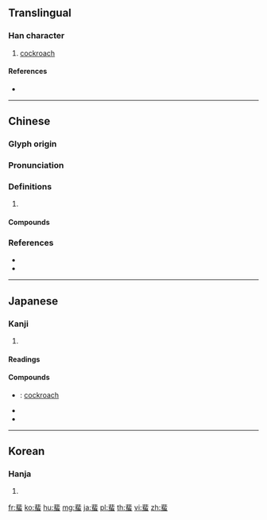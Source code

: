 {{character info/new}}
==Translingual==

===Han character===
{{Han char|rn=142|rad=虫|as=08|sn=14|four=11136|canj=LYLMI|ids=⿱非虫}}

# [[cockroach]]

====References====
* {{Han ref|kx=1085.310|dkj=33138|dj=1553.030|hdz=42861.080|uh=871A|ud=34586|bh=E3F2|bd=58354}}

----

==Chinese==
{{zh-forms}}

===Glyph origin===
{{Han etym}}

===Pronunciation===
{{zh-pron
|m=fěi,fēi
|c=fei1,fei2,fai6
|mn=pūi
|mc=y
|oc=y
|cat=
}}
{{zh-attn-split}}

===Definitions===
{{zh-hanzi}}

# {{rfdef|zh}}

====Compounds====
{{zh-der|流言蜚語|蜚色|蜚條|蜚蠊|蜚聲|蜚聲中外|鳳皇于蜚|蜚語|蜚英騰茂|蜚短流長}}

===References===
* {{R:twedu|B04313}}
* {{R:yue:mfccd}}

----

==Japanese==

===Kanji===
{{ja-kanji|grade=|rs=虫08}}

# {{defn|lang=ja|sort=虫08}}

====Readings====
{{ja-readings|goon=[[ひ]] (hi)|kanon=[[ひ]] (hi)|kun=[[あぶらむし]] (aburamushi), [[とぶ]] (tobu)}}

====Compounds====
{{der-top|Compounds}}
* {{ja-r|蜚蠊|ごきぶり}}: [[cockroach]]
* {{ja-r|蜚語|ひご}}
* {{ja-r|蜚廉|ひれん}}
{{der-bottom}}

----

==Korean==

===Hanja===
{{ko-hanja|hangeul=비|eumhun=|rv=bi|mr=pi|y=pi}}

# {{defn|lang=ko|sort=虫08}}

[[fr:蜚]]
[[ko:蜚]]
[[hu:蜚]]
[[mg:蜚]]
[[ja:蜚]]
[[pl:蜚]]
[[th:蜚]]
[[vi:蜚]]
[[zh:蜚]]